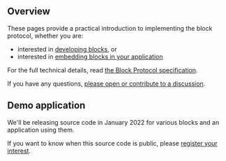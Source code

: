 ## Overview

These pages provide a practical introduction to implementing the block protocol, whether you are:

- interested in [developing blocks](https://blockprotocol.org/docs/developing-blocks), or
- interested in [embedding blocks in your application](https://blockprotocol.org/docs/embedding-blocks)

For the full technical details, read [the Block Protocol specification](https://blockprotocol.org/spec).

If you have any questions, [please open or contribute to a discussion](https://github.com/blockprotocol/blockprotocol/discussions).

## Demo application

We'll be releasing source code in January 2022 for various blocks and an application using them.

If you want to know when this source code is public, please [register your interest](https://blockprotocol.org/partners).
